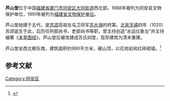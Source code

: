 {{coord|24|44|11|N|118|08|45|E|display=title|scale:10000}}
{{文物保护单位
| 级别 = 省级
| 省区市 = 福建省
| 名称 = 芦山堂
| 图片 = [[File:Tongan_Lushan_Tang_20120228-02.jpg|140px]]
| 所在 = [[厦门市|厦门市]][[同安区|同安区]]
| 分类 = 古建筑
| 时代 = 清
| 编号 = 第三批
| 登录 = 1991年4月17日
}}

'''芦山堂'''位于中国[[福建省|福建省]][[厦门市|厦门市]][[同安区|同安区]][[大同街道_(厦门市)|大同街道]]西北部，1988年被列为同安县文物保护单位，1991年被列为[[福建省文物保护单位|福建省文物保护单位]]。

芦山堂始建于五代，是[[苏颂|苏颂]]高祖左屯卫将军[[苏光诲|苏光诲]]的府第。[[北宋|北宋]][[天禧_(北宋)|天禧]]四年（1020）苏颂诞生于此，后历任刑部尚书、吏部尚书等职，曾主持创造“水运仪象台”并主持编著《[[本草图经|本草图经]]》。芦山堂后被改建成苏氏祠堂，现存建筑为清末重建。

芦山堂坐西北朝东南，建筑面积约990平方米，硬山顶，以花岗岩和红砖砌墙。<ref>{{Cite web|title=芦山堂|publisher=厦门市文化局|url=http://www.xmculture.gov.cn/zfxxgk/zfxxgkml/gzdt/xxgk_whyc/200810/t20081020_10866.htm}}{{dead link|date=2018年4月 |bot=InternetArchiveBot |fix-attempted=yes }}</ref>

{{Gallery
|title=
|footer=
|width=
|height=180
|lines=1
|File:Tongan Lushan Tang 20120228-01.jpg|
|File:Tongan Lushan Tang 20120228-05.jpg|
|File:Tongan Lushan Tang 20120228-04.jpg|
}}
==参考文献==
{{commonscat|Lushan Tang}}
{{reflist}}
{{厦门市境内的福建省文物保护单位}}
{{DEFAULTSORT:lu}}
[[Category:同安区|Category:同安区]]